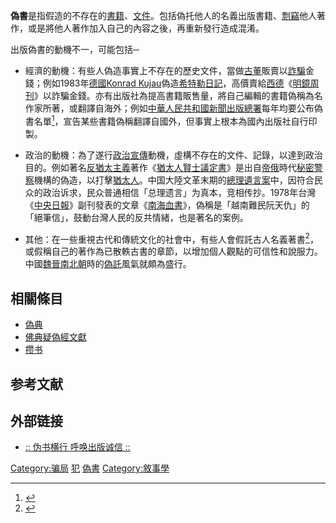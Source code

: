 {{Distinguish|緯書|偽造文書}}
'''偽書'''是指假造的不存在的[[書籍|書籍]]、[[文件|文件]]。包括偽托他人的名義出版書籍、[[剽竊|剽竊]]他人著作，或是將他人著作加入自己的內容之後，再重新發行造成混淆。

出版偽書的動機不一，可能包括─
* 經濟的動機：有些人偽造事實上不存在的歷史文件，當做[[古董|古董]]販賣以[[詐騙|詐騙]]金錢；例如1983年[[德國|德國]][[Konrad_Kujau|Konrad Kujau]]偽造[[阿道夫·希特勒|希特勒]][[日記|日記]]，高價賣給[[西德|西德]]《[[明鏡周刊|明鏡周刊]]》以詐騙金錢。亦有出版社為提高書籍販售量，將自己編輯的書籍偽稱為名作家所著，或翻譯自海外；例如[[中華人民共和國新聞出版總署|中華人民共和國新聞出版總署]]每年均要公布偽書名單<ref>{{Cite web|title=新闻出版总署向社会公布第二批49种伪书名单(图)|url=http://news.sina.com.cn/c/2005-07-27/10106540472s.shtml|accessdate=2020-12-03|date=2005-07-27|publisher=新浪网}}</ref>，宣告某些書籍偽稱翻譯自國外，但事實上根本為國內出版社自行印製。

* 政治的動機：為了遂行[[政治宣傳|政治宣傳]]動機，虛構不存在的文件、記錄，以達到政治目的。例如著名[[反猶太主義|反猶太主義]]著作《[[锡安长老会纪要|猶太人賢士議定書]]》是出自[[俄罗斯帝国|帝俄]]時代[[秘密警察|秘密警察]]機構的偽造，以打擊[[猶太人|猶太人]]。中国大陸文革末期的[[總理遺言案|總理遺言案]]中，因符合民众的政治诉求，民众普通相信「总理遗言」为真本，竞相传抄。1978年台灣《[[中央日報|中央日報]]》副刊發表的文章《[[南海血書|南海血書]]》，偽稱是「越南難民阮天仇」的「絕筆信」，鼓動台灣人民的反共情緒，也是著名的案例。

* 其他：在一些重視古代和傳統文化的社會中，有些人會假託古人名義著書<ref>{{Cite web|title=《厚黑学》我对于圣人之怀疑(1)在线收听-喜马拉雅FM|url=https://www.ximalaya.com/|accessdate=2020-12-03|work=www.ximalaya.com|archive-date=2020-12-12|archive-url=https://web.archive.org/web/20201212000559/https://www.ximalaya.com/|dead-url=no}}</ref>，或假稱自己的著作為已散軼古書的章節，以增加個人觀點的可信性和說服力。中國[[魏晉南北朝|魏晉南北朝]]時的[[偽託|偽託]]風氣就頗為盛行。

== 相關條目 ==
* [[偽典|偽典]]
* [[佛典疑偽經文獻|佛典疑偽經文獻]]
* [[攒书|攒书]]

== 参考文献 ==
{{Reflist|2}}

== 外部链接 ==
*[http://news.xinhuanet.com/book/2004-11/05/content_2181657.htm :: 伪书横行 呼唤出版诚信 ::] {{Wayback|url=http://news.xinhuanet.com/book/2004-11/05/content_2181657.htm |date=20120511205400 }}

{{Authority control}}
[[Category:骗局|Category:骗局]]
[[Category:社会问题|犯]]
[[Category:偽書|]]
[[Category:敘事學|Category:敘事學]]